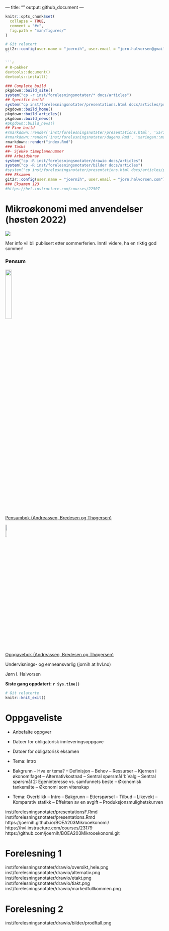 --- title: ""
output: github_document
---

<!-- README.md is generated from README.Rmd. Please edit that file -->

```r
knitr::opts_chunk$set(
  collapse = TRUE,
  comment = "#>",
  fig.path = "man/figures/"
)
```

```r
# Git relatert
git2r::config(user.name = "joernih", user.email = "jorn.halvorsen@gmail.com")
``

```r
# R-pakker
devtools::document()
devtools::install()
```

```r
### Complete build
pkgdown::build_site()
system("cp -r inst/forelesningsnotater/* docs/articles")
## Specific build
system("cp inst/forelesningsnotater/presentations.html docs/articles/presentations.html")
pkgdown::build_home()
pkgdown::build_articles()
pkgdown::build_news()
#pkgdown::build_news()
## Fine build
#rmarkdown::render('inst/forelesningsnotater/presentations.html', 'xaringan::moon_reader')
#rmarkdown::render('inst/forelesningsnotater/dagens.Rmd', 'xaringan::moon_reader')
rmarkdown::render("index.Rmd")
### Tasks
##- Sjekke timeplanenummer
### Arbeidskrav
system("cp -R inst/forelesningsnotater/drawio docs/articles")
system("cp -R inst/forelesningsnotater/bilder docs/articles")
#system("cp inst/forelesningsnotater/presentations.html docs/articles/presentations.html")
### Eksamen
git2r::config(user.name = "joernih", user.email = "jorn.halvorsen.com")
### Eksamen 123
#https://hvl.instructure.com/courses/22507
```

# Mikroøkonomi med anvendelser (høsten 2022)

![](man/figures/abc.jpg)

Mer info vil bli publisert etter sommerferien. Inntil videre, ha en riktig god sommer!

### Pensum

![](man/figures/pensum.jpg){width=20%}
<br>
[Pensumbok (Andreassen, Bredesen og Thøgersen)](https://www.cappelendammundervisning.no/_innforing-i-mikrookonomi-9788202640521)
<br>

![](man/figures/oppgaver.jpg){width=10%}

[Oppgavebok (Andreassen, Bredesen og Thøgersen)](https://www.cappelendammundervisning.no/_innforing-i-mikrookonomi-ovingsoppgaver-med-losningsforslag-9788202656485)
<br>

Undervisnings- og emneansvarlig (jornih at hvl.no)

Jørn I. Halvorsen

**Siste gang oppdatert: `r Sys.time()`**

```r
# Git relaterte
knitr::knit_exit()
```

# Oppgaveliste
- Anbefalte oppgver
- Datoer for obligatorisk innleveringsoppgave
- Datoer for obligatorisk eksamen
- Tema: Intro
- Bakgrunn
-- Hva er tema?
-- Definisjon
-- Behov
-- Ressurser
-- Kjernen i økonomifaget
-- Alternativkostnad
-- Sentral spørsmål 1: Valg
-- Sentral spørsmål 2: Egeninteresse vs. samfunnets beste
-- Økonomisk tankemåte
-- Økonomi som vitenskap

- Tema: Overblikk
-- Intro
-- Bakgrunn
-- Etterspørsel
-- Tilbud
-- Likevekt
-- Komparativ statikk
-- Effekten av en avgift
-- Produksjonsmulighetskurven 

inst/forelesningsnotater/presentationsF.Rmd
inst/forelesningsnotater/presentations.Rmd
https://joernih.github.io/BOEA203Mikrooekonomi/
https://hvl.instructure.com/courses/23179
https://github.com/joernih/BOEA203Mikrooekonomi.git

# Forelesning 1
inst/forelesningsnotater/drawio/oversikt_hele.png
inst/forelesningsnotater/drawio/alternativ.png
inst/forelesningsnotater/drawio/etakt.png
inst/forelesningsnotater/drawio/tiakt.png
inst/forelesningsnotater/drawio/markedfullkommen.png

# Forelesning 2
inst/forelesningsnotater/drawio/bilder/prodftall.png


